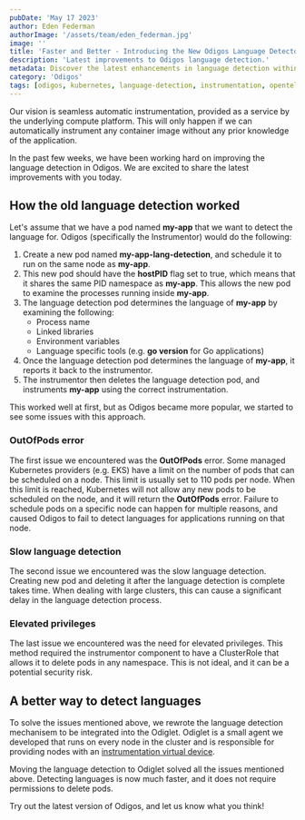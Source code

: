 ```yaml
---
pubDate: 'May 17 2023'
author: Eden Federman
authorImage: '/assets/team/eden_federman.jpg'
image: ''
title: 'Faster and Better - Introducing the New Odigos Language Detector'
description: 'Latest improvements to Odigos language detection.'
metadata: Discover the latest enhancements in language detection within Odigos, including improved speed and efficiency.
category: 'Odigos'
tags: [odigos, kubernetes, language-detection, instrumentation, opentelemetry]
---
```


Our vision is seamless automatic instrumentation, provided as a service by the underlying compute platform.
This will only happen if we can automatically instrument any container image
without any prior knowledge of the application.

In the past few weeks, we have been working hard on improving the language detection in Odigos.
We are excited to share the latest improvements with you today.

## How the old language detection worked

Let's assume that we have a pod named **my-app** that we want to detect the language for.
Odigos (specifically the Instrumentor) would do the following:

1. Create a new pod named **my-app-lang-detection**, and schedule it to run on the same node as **my-app**.
2. This new pod should have the **hostPID** flag set to true, which means that it shares the same PID namespace as **my-app**.
   This allows the new pod to examine the processes running inside **my-app**.
3. The language detection pod determines the language of **my-app** by examining the following:
   - Process name
   - Linked libraries
   - Environment variables
   - Language specific tools (e.g. **go version** for Go applications)
4. Once the language detection pod determines the language of **my-app**, it reports it back to the instrumentor.
5. The instrumentor then deletes the language detection pod, and instruments **my-app** using the correct instrumentation.

This worked well at first, but as Odigos became more popular, we started to see some issues with this approach.

### OutOfPods error

The first issue we encountered was the **OutOfPods** error.
Some managed Kubernetes providers (e.g. EKS) have a limit on the number of pods that can be scheduled on a node.
This limit is usually set to 110 pods per node.
When this limit is reached, Kubernetes will not allow any new pods to be scheduled on the node, and it will return the **OutOfPods** error.
Failure to schedule pods on a specific node can happen for multiple reasons, and caused Odigos to fail to detect languages for applications running on that node.

### Slow language detection

The second issue we encountered was the slow language detection.
Creating new pod and deleting it after the language detection is complete takes time.
When dealing with large clusters, this can cause a significant delay in the language detection process.

### Elevated privileges

The last issue we encountered was the need for elevated privileges.
This method required the instrumentor component to have a ClusterRole that allows it to delete pods in any namespace.
This is not ideal, and it can be a potential security risk.

## A better way to detect languages

To solve the issues mentioned above, we rewrote the language detection mechanisem to be integrated into the Odiglet.
Odiglet is a small agent we developed that runs on every node in the cluster and is responsible for providing nodes with an [instrumentation virtual device](/blog/instrumentation-as-resource).

Moving the language detection to Odiglet solved all the issues mentioned above.
Detecting languages is now much faster, and it does not require permissions to delete pods.

Try out the latest version of Odigos, and let us know what you think!

